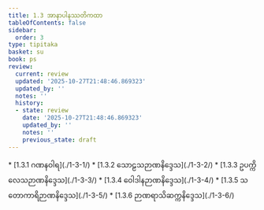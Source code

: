 ```yaml
---
title: 1.3 အာနာပါနဿတိကထာ
tableOfContents: false
sidebar:
  order: 3
type: tipitaka
basket: su
book: ps
review:
  current: review
  updated: '2025-10-27T21:48:46.869323'
  updated_by: ''
  notes: ''
  history:
  - state: review
    date: '2025-10-27T21:48:46.869323'
    updated_by: ''
    notes: ''
    previous_state: draft
---
```



<ReviewStatus review={frontmatter.review} showDetails={true} />

<HypothesisAnnotation frontmatter={frontmatter} />

<DynamicBreadcrumb />



<TableOfContents book="ps" section="1.3">
* [1.3.1 ဂဏနဝါရ](./1-3-1/)
* [1.3.2 သောဠသဉာဏနိဒ္ဒေသ](./1-3-2/)
* [1.3.3 ဥပက္ကိလေသဉာဏနိဒ္ဒေသ](./1-3-3/)
* [1.3.4 ဝေါဒါနဉာဏနိဒ္ဒေသ](./1-3-4/)
* [1.3.5 သတောကာရိဉာဏနိဒ္ဒေသ](./1-3-5/)
* [1.3.6 ဉာဏရာသိဆက္ကနိဒ္ဒေသ](./1-3-6/)
</TableOfContents>
